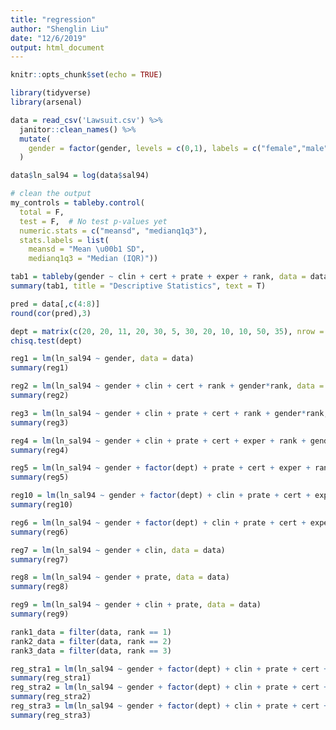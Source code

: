 ```yaml
---
title: "regression"
author: "Shenglin Liu"
date: "12/6/2019"
output: html_document
---
```


```r
knitr::opts_chunk$set(echo = TRUE)
```

```r
library(tidyverse)
library(arsenal)
```

```r
data = read_csv('Lawsuit.csv') %>%
  janitor::clean_names() %>%
  mutate(
    gender = factor(gender, levels = c(0,1), labels = c("female","male"))
  )

data$ln_sal94 = log(data$sal94)

# clean the output
my_controls = tableby.control(
  total = F,
  test = F,  # No test p-values yet
  numeric.stats = c("meansd", "medianq1q3"),
  stats.labels = list(
    meansd = "Mean \u00b1 SD",
    medianq1q3 = "Median (IQR)"))

tab1 = tableby(gender ~ clin + cert + prate + exper + rank, data = data, control = my_controls)
summary(tab1, title = "Descriptive Statistics", text = T)

pred = data[,c(4:8)]
round(cor(pred),3)
```

```r
dept = matrix(c(20, 20, 11, 20, 30, 5, 30, 20, 10, 10, 50, 35), nrow = 2,ncol = 6,byrow = T)
chisq.test(dept)
```

```r
reg1 = lm(ln_sal94 ~ gender, data = data)
summary(reg1)

reg2 = lm(ln_sal94 ~ gender + clin + cert + rank + gender*rank, data = data)
summary(reg2)

reg3 = lm(ln_sal94 ~ gender + clin + prate + cert + rank + gender*rank, data = data)
summary(reg3)

reg4 = lm(ln_sal94 ~ gender + clin + prate + cert + exper + rank + gender*rank, data = data)
summary(reg4)

reg5 = lm(ln_sal94 ~ gender + factor(dept) + prate + cert + exper + rank + gender*rank, data = data)
summary(reg5)

reg10 = lm(ln_sal94 ~ gender + factor(dept) + clin + prate + cert + exper + rank, data = data)
summary(reg10)

reg6 = lm(ln_sal94 ~ gender + factor(dept) + clin + prate + cert + exper + rank + gender*rank, data = data)
summary(reg6)

reg7 = lm(ln_sal94 ~ gender + clin, data = data)
summary(reg7)

reg8 = lm(ln_sal94 ~ gender + prate, data = data)
summary(reg8)

reg9 = lm(ln_sal94 ~ gender + clin + prate, data = data)
summary(reg9)
```

```r
rank1_data = filter(data, rank == 1)
rank2_data = filter(data, rank == 2)
rank3_data = filter(data, rank == 3)

reg_stra1 = lm(ln_sal94 ~ gender + factor(dept) + clin + prate + cert + exper, data = rank1_data)
summary(reg_stra1)
reg_stra2 = lm(ln_sal94 ~ gender + factor(dept) + clin + prate + cert + exper, data = rank2_data)
summary(reg_stra2)
reg_stra3 = lm(ln_sal94 ~ gender + factor(dept) + clin + prate + cert + exper, data = rank3_data)
summary(reg_stra3)
```





